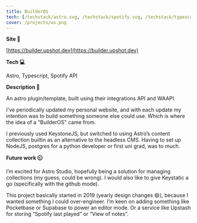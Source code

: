 ```yaml
---
title: BuilderOS
tech: [/techstack/astro.svg, /techstack/spotify.svg, /techstack/typescript.svg]
cover: /projects/os.png
---
```


**Site 🔗**

[https://builder.upshot.dev](https://builder.upshot.dev)

**Tech 💻**

Astro, Typescript, Spotify API

**Description 📖**

An astro plugin/template, built using their integrations API and WAAPI.

I've periodically updated my personal website, and with each update my intention was to build something someone else could use. Which is where the idea of a "BuilderOS" came from.

I previously used KeystoneJS, but switched to using Astro’s content collection builtin as an alternative to the headless CMS. Having to set up NodeJS, postgres for a python developer or first uni grad, was to much.

**Future work 🕥**

I’m excited for Astro Studio, hopefully being a solution for managing collections (my guess, could be wrong). I would also like to give Keystatic a go (specifically with the github mode).

This project basically started in 2019 (yearly design changes 😄), because I wanted something I could over-engineer. I’m keen on adding something like Pocketbase or Supabase to power an editor mode. Or a service like Upstash for storing “Spotify last played” or “View of notes”.

